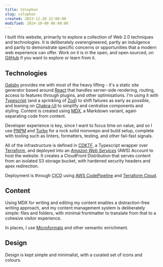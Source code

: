 ```yaml
---
title: Colophon
slug: colophon
created: 2023-12-28 22:00:00
modified: 2024-10-09 06:40:00
---
```


I built this website, primarily to explore a collection of Web 2.0 techniques and technologies. It is deliberately overengineered, partly an indulgence and partly to demonstrate specific concerns or opportunities that a modern web experience can offer. Work on it is in the open, and open sourced, on [GitHub](https://github.com/grendel-consulting/www.grendel-consulting.com) if you want to explore or learn from it.

## Technologies

[Gatsby](https://www.gatsbyjs.com/) provides me with most of the heavy lifting - it's a static site generator based around [React](https://react.dev/) that handles server-side rendering, routing, access to features through plugins, and other optimisations. I'm using it with [Typescript](https://www.typescriptlang.org/) (and a sprinkling of [Zod](https://zod.dev/)) to shift failures as early as possible, and leaning on [Chakra-UI](https://chakra-ui.com/) to simplify and centralise components and styling. Content is created using [MDX](https://mdxjs.com/), a Markdown variant, again separating code from content.

Developer experience is key, since I want to focus time on value, and so I use [PNPM](https://pnpm.io/) and [Turbo](https://turbo.build/repo) for a rock solid monorepo and build setup, complete with tooling such as linters, formatters, testing, and other fail-fast signals.

All of the infrastructure is defined in [CDKTF](https://developer.hashicorp.com/terraform/cdktf), a Typescript wrapper over [Terraform](https://developer.hashicorp.com/terraform), and deployed into an [<dfn id="aws">Amazon Web Services</dfn>](https://aws.amazon.com/) (<abbr>AWS</abbr>) Account to host the website. It creates a CloudFront Distribution that serves content from an isolated S3 storage bucket, with hardened security headers and apex redirection.

Deployment is through <abbr title="Continuous Integration and Continuous Deployment">CICD</abbr> using [AWS CodePipeline](https://aws.amazon.com/codepipeline/) and [Terraform Cloud](https://developer.hashicorp.com/terraform/cloud-docs).

## Content

Using MDX for writing and editing my content enables a distraction-free writing approach, and my content management system is deliberately simple: files and folders, with minimal frontmatter to translate from that to a cohesive visitor experience.

In places, I use [Microformats](https://microformats.org/wiki/Main_Page) and other semantic enrichment.

## Design

Design is kept simple and minimalist, with a curated set of icons and colours.
